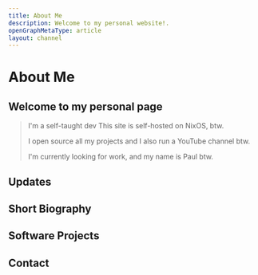 ```yaml
---
title: About Me
description: Welcome to my personal website!.
openGraphMetaType: article
layout: channel
---
```


# About Me

## Welcome to my personal page

> I'm a self-taught dev
> This site is self-hosted on NixOS, btw.
>
> I open source all my projects and I also run a YouTube channel btw.
>
> I'm currently looking for work, and
> my name is Paul btw.

## Updates

## Short Biography

## Software Projects

## Contact
